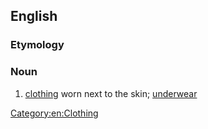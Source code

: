 ==English==

===Etymology===
{{prefix|under|clothing|lang=en}}

===Noun===
{{en-noun|~}}

# [[clothing]] worn next to the skin; [[underwear]]

[[Category:en:Clothing]]